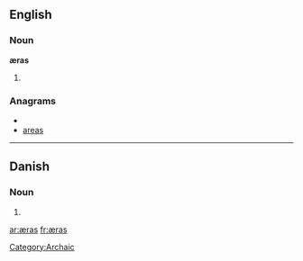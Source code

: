 ==English==

===Noun===
'''æras''' {{p}}

# {{plural of|[[æra#English|æra]]}}

===Anagrams===
* {{alphagram|aaers}}
* [[areas#English|areas]]

[[Category:Archaic]]
----
==Danish==

===Noun===
{{infl|da|noun form|g=c}}

# {{form of|genitive singular indefinite|æra|lang=da}}

[[ar:æras]]
[[fr:æras]]